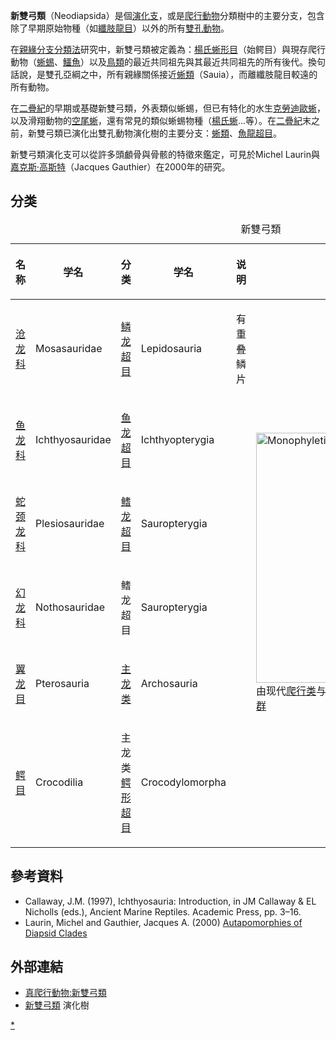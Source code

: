 {{Automatic Taxobox
| fossil_range = {{fossil_range|289|0}}[[二疊紀|二疊紀]]到現代
| taxon =Neodiapsida
|authority= [[麥可·班頓|Benton]], 1985
| subdivision_ranks = [[演化支|演化支]]
| subdivision = 
*†[[肯亚蜥属|肯亚蜥属]] ''Kenyasaurus''
*†属 ''Lanthanolania''
*†[[山猎蜥属|山猎蜥属]] ''Orovenator''
*†属 ''Palaeagama''
*†属 ''Saurosternon''
*†[[克劳迪欧蜥属|克劳迪欧蜥属]] ''Claudiosaurus''
*†[[坦噶蜥科|坦噶蜥科]] Tangasauridae
*†[[韦格替蜥科|韦格替蜥科]] Weigeltisauridae
*†[[楊氏蜥形目|楊氏蜥形目]] Younginiformes
*?†[[海龙目|海龙目]] Thalattosauria
*†[[魚龍形下纲|魚龍形下纲]] Ichthyosauromorpha
**†[[湖北鳄目|湖北鳄目]] Hupehsuchia
**†[[鱼龙型小纲|鱼龙型小纲]] Ichthyosauriformes
***†[[鱼龙超目|鱼龙超目]] Ichthyopterygia
*[[蜥類|蜥類]] Sauria
**[[鱗龍形下綱|鱗龍形下綱]] Lepidosauromorpha
**[[主龍形下綱|主龍形下綱]] Archosauromorpha
}}

'''新雙弓類'''（Neodiapsida）是個[[演化支|演化支]]，或是[[爬行動物|爬行動物]]分類樹中的主要分支，包含除了早期原始物種（如[[纖肢龍目|纖肢龍目]]）以外的所有[[雙孔動物|雙孔動物]]。
 
在[[親緣分支分類法|親緣分支分類法]]研究中，新雙弓類被定義為：[[楊氏蜥形目|楊氏蜥形目]]（始鳄目）與現存爬行動物（[[蜥蜴|蜥蜴]]、[[鱷魚|鱷魚]]）以及[[鳥類|鳥類]]的最近共同祖先與其最近共同祖先的所有後代。換句話說，是雙孔亞綱之中，所有親緣關係接近[[蜥類|蜥類]]（Sauia），而離纖肢龍目較遠的所有動物。

在[[二疊紀|二疊紀]]的早期或基礎新雙弓類，外表類似蜥蜴，但已有特化的水生[[克勞迪歐蜥|克勞迪歐蜥]]，以及滑翔動物的[[空尾蜥|空尾蜥]]，還有常見的類似蜥蜴物種（[[楊氏蜥|楊氏蜥]]...等）。在[[二疊紀|二疊紀]]末之前，新雙弓類已演化出雙孔動物演化樹的主要分支：[[蜥類|蜥類]]、[[魚龍超目|魚龍超目]]。
 
新雙弓類演化支可以從許多頭顱骨與骨骸的特徵來鑑定，可見於Michel Laurin與[[嘉克斯·高斯特|嘉克斯·高斯特]]（Jacques Gauthier）在2000年的研究。

==分类==
{{clade| style=font-size:100%;line-height:80%
            |label1=[[双孔亚纲|双孔亚纲]]
            |1={{clade
               |1={{extinct}}[[纤肢龙目|纤肢龙目]] [[Image:Spinoaequalis_schultzei_reconstruction.jpg|50px]]
               |label2=新雙弓類
               |2={{clade
               |1={{extinct}}[[克劳迪欧蜥属|克劳迪欧蜥属]][[File:Claudiosaurus_white_background.jpg|80px]]
               |2={{extinct}}[[坦噶蜥科|坦噶蜥科]]
               |3={{extinct}}[[楊氏蜥形目|楊氏蜥形目]][[File:Hovasaurus_BW_flipped.jpg|80px]]
               |4={{clade
                  |1={{extinct}}[[魚龍形下纲|魚龍形下纲]]
                  |label2=[[蜥类|蜥类]]
                  |2={{clade
                     |label1=[[鳞龙形下纲|鳞龙形下纲]]
                     |1={{clade
                         |1={{extinct}}[[孔耐蜥科|孔耐蜥科]][[File:Icarosaurus_white_background.jpg|80px]]
                         |label2=[[鳞龙超目|鳞龙超目]]
                         |2={{clade
                            |1=[[喙头蜥目|喙头蜥目]] ([[喙头蜥|喙头蜥]])[[File:Hatteria_white_background.jpg|80px]]
                           |2=[[有鳞目|有鳞目]] ([[蜥蜴|蜥蜴]]、[[蛇|蛇]]、[[蚓蜥|蚓蜥]])[[File:Zoology_of_Egypt_(1898)_(Varanus_griseus).png|80px]]}} }}
                     |label2=[[主龙形下纲|主龙形下纲]]
                     |2={{clade
                        |1={{clade
                           |1={{extinct}}[[离龙目|离龙目]][[File:Champsosaurus_BW_flipped.jpg|80px]]
                           |2={{clade
                              |1={{extinct}}[[原龙目|原龙目]][[File:Prolacerta_broomi.jpg|80px]]
                              |2={{clade
                                   |2=[[主龙形类|主龙形类]]-[[主龙类|主龙类]][[File:Description_des_reptiles_nouveaux,_ou,_Imparfaitement_connus_de_la_collection_du_Muséum_d'histoire_naturelle_et_remarques_sur_la_classification_et_les_caractères_des_reptiles_(1852)_(Crocodylus_moreletii).jpg|80px]]
                                   |1={{clade
                                      |1={{extinct}}[[三稜龍目|三稜龍目]][[File:Trilophosaurus_buettneri_(flipped).jpg|80px]]
                                      |2={{extinct}}[[喙头龙目|喙头龙目]][[File:Hyperodapedon_BW2_white_background.jpg|80px]]}} }} }} }}

                        }}
                     }}
                  }}
               }}
            }} }}

{| class="wikitable sortable"
|+新雙弓類
|-
! 名称!!学名!!分类!!学名!!说明!![[爬行动物|爬行动物]]演化支
|-
| [[沧龙科|沧龙科]]||Mosasauridae||[[鳞龙超目|鳞龙超目]]||Lepidosauria||有重叠鳞片||rowspan="6" |[[File:Monophyletic2.png|400px]]<br>由现代[[爬行类|爬行类]]与[[鸟类|鸟类]]的共同祖先及其后代所组成的[[单系群|单系群]]
|-
| [[鱼龙科|鱼龙科]]||Ichthyosauridae||[[鱼龙超目|鱼龙超目]]||Ichthyopterygia
|-
| [[蛇颈龙科|蛇颈龙科]]||Plesiosauridae||[[鳍龙超目|鳍龙超目]]||Sauropterygia
|-
| [[幻龙科|幻龙科]]||Nothosauridae||鳍龙超目||Sauropterygia
|-
|[[翼龙目|翼龙目]]||Pterosauria||[[主龙类|主龙类]]||Archosauria
|-
|[[鳄目|鳄目]]||Crocodilia||主龙类[[鳄形超目|鳄形超目]]||Crocodylomorpha
|}

==參考資料==
* Callaway, J.M. (1997), Ichthyosauria: Introduction, in JM Callaway & EL Nicholls (eds.), Ancient Marine Reptiles.  Academic Press,  pp. 3–16. 
* Laurin, Michel and Gauthier, Jacques A. (2000) [http://tolweb.org/tree/eukaryotes/animals/chordata/diapsid_lichen/diapsid_autapomorphies.html Autapomorphies of Diapsid Clades] {{Wayback|url=http://tolweb.org/tree/eukaryotes/animals/chordata/diapsid_lichen/diapsid_autapomorphies.html |date=20080718220715 }}

==外部連結==
* [https://web.archive.org/web/20050409173643/http://www.palaeos.com/vertebrates/Units/210Eureptilia/200.html 真爬行動物:新雙弓類]
* [https://web.archive.org/web/20060831135848/http://www.fmnh.helsinki.fi/users/haaramo/Metazoa/Deuterostoma/Chordata/Reptilia/Neodiapsida.htm 新雙弓類] 演化樹
{{真爬行動物|N.}}
{{Taxonbar|from=Q3497035}}

[[Category:雙孔亞綱|*]]